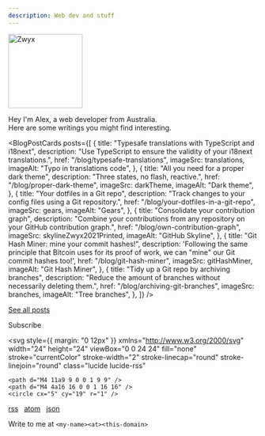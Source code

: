 ```yaml
---
description: Web dev and stuff
---
```



<div class="zwyx-main-page" />

<div style={{ height: "48px" }} />

<Image
	src={zwyx}
	alt="Zwyx"
	width="150px"
	height="150px"
	borderRadius="150px"
/>

<div style={{ margin: "48px", textAlign: "center" }}>
	<div style={{ fontSize: "1.5rem" }}>
		Hey I'm Alex, a web developer from Australia.
	</div>
	<div style={{ margin: "24px", fontSize: "1.2rem" }}>
		Here are some writings you might find interesting.
	</div>
</div>

<BlogPostCards
	posts={[
		{
			title: "Typesafe translations with TypeScript and i18next",
			description:
				"Use TypeScript to ensure the validity of your i18next translations.",
			href: "/blog/typesafe-translations",
			imageSrc: translations,
			imageAlt: "Typo in translations code",
		},
		{
			title: "All you need for a proper dark theme",
			description: "Three states, no flash, reactive.",
			href: "/blog/proper-dark-theme",
			imageSrc: darkTheme,
			imageAlt: "Dark theme",
		},
		{
			title: "Your dotfiles in a Git repo",
			description: "Track changes to your config files using a Git repository.",
			href: "/blog/your-dotfiles-in-a-git-repo",
			imageSrc: gears,
			imageAlt: "Gears",
		},
		{
			title: "Consolidate your contribution graph",
			description:
				"Combine your contributions from any repository on your GitHub contribution graph.",
			href: "/blog/own-contribution-graph",
			imageSrc: skylineZwyx2021Printed,
			imageAlt: "GitHub Skyline",
		},
		{
			title: "Git Hash Miner: mine your commit hashes!",
			description:
				'Following the same principle that Bitcoin uses for its proof of work, we can "mine" our Git commit hashes too!',
			href: "/blog/git-hash-miner",
			imageSrc: gitHashMiner,
			imageAlt: "Git Hash Miner",
		},
		{
			title: "Tidy up a Git repo by archiving branches",
			description:
				"Reduce the amount of branches without necessarily deleting them.",
			href: "/blog/archiving-git-branches",
			imageSrc: branches,
			imageAlt: "Tree branches",
		},
	]}
/>

<div style={{ marginTop: "48px", textAlign: "center" }}>

[See all posts](/blog)

</div>

<div style={{ marginTop: "24px", display: "flex", justifyContent: "center" }}>

Subscribe

<svg
	style={{ margin: "0 12px" }}
	xmlns="http://www.w3.org/2000/svg"
	width="24"
	height="24"
	viewBox="0 0 24 24"
	fill="none"
	stroke="currentColor"
	stroke-width="2"
	stroke-linecap="round"
	stroke-linejoin="round"
	class="lucide lucide-rss"
>
	<path d="M4 11a9 9 0 0 1 9 9" />
	<path d="M4 4a16 16 0 0 1 16 16" />
	<circle cx="5" cy="19" r="1" />
</svg>

[rss](/blog/rss.xml)   [atom](/blog/atom.xml)   [json](/blog/feed.json)

</div>

<div style={{ marginTop: "16px", marginBotton: "48px", textAlign: "center" }}>

Write to me at `<my-name><at><this-domain>`

</div>
